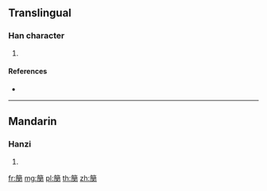 {{character info/new}}
==Translingual==

===Han character===
{{Han char|rn=118|rad=竹|as=12|sn=18|four=88227|canj=HANK}}

# {{defn|Han|sort=竹12}}

====References====
* {{Han ref|kx=0899.160|dkj=26521|dj=1325.080|hdz=53018.010|uh=7C22|ud=31778|bh=F06A|bd=61546}}

----

==Mandarin==

===Hanzi===
{{cmn-hanzi|pin=[[mǐn]] ([[min3]])|wg=min<sup>3</sup>}}

# {{defn|lang=cmn|sort=竹12}}

[[fr:簢]]
[[mg:簢]]
[[pl:簢]]
[[th:簢]]
[[zh:簢]]